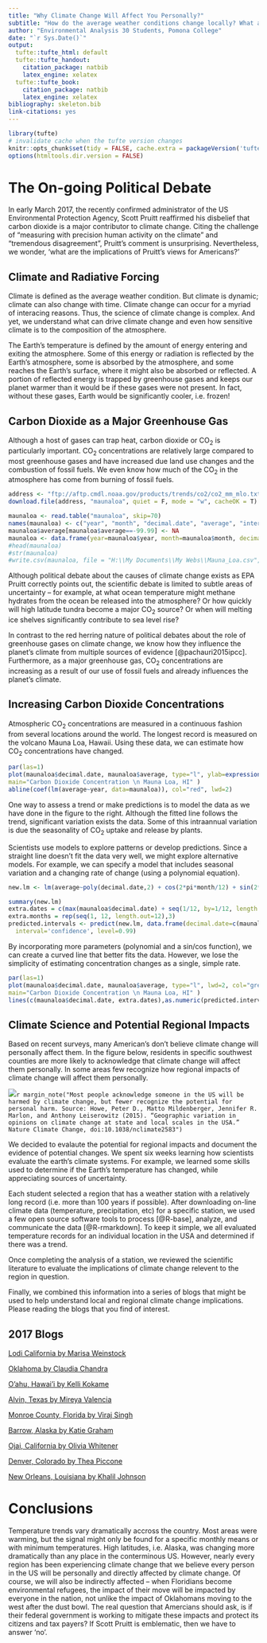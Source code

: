 ```yaml
---
title: "Why Climate Change Will Affect You Personally?"
subtitle: "How do the average weather conditions change locally? What are the implications of climate change?"
author: "Environmental Analysis 30 Students, Pomona College"
date: "`r Sys.Date()`"
output:
  tufte::tufte_html: default
  tufte::tufte_handout:
    citation_package: natbib
    latex_engine: xelatex
  tufte::tufte_book:
    citation_package: natbib
    latex_engine: xelatex
bibliography: skeleton.bib
link-citations: yes
---
```


```r
library(tufte)
# invalidate cache when the tufte version changes
knitr::opts_chunk$set(tidy = FALSE, cache.extra = packageVersion('tufte'))
options(htmltools.dir.version = FALSE)
```
# The On-going Political Debate

In early March 2017, the recently confirmed administrator of the US Environmental Protection Agency, Scott Pruitt reaffirmed his disbelief that carbon dioxide is a major contributor to climate change. Citing the challenge of "measuring with precision human activity on the climate" and "tremendous disagreement", Pruitt's comment is unsurprising. Nevertheless, we wonder, 'what are the implications of Pruitt's views for Americans?'

## Climate and Radiative Forcing

Climate is defined as the average weather condition. But climate is dynamic; climate can also change with time. Climate change can occur for a myriad of interacing reasons. Thus, the science of climate change is complex. And yet, we understand what can drive climate change and even how sensitive climate is to the composition of the atmosphere.

The Earth's temperature is defined by the amount of energy entering and exiting the atmosphere. Some of this energy or radiation is reflected by the Earth's atmosphere, some is absorbed by the atmosphere, and some reaches the Earth's surface, where it might also be absorbed or reflected. A portion of reflected energy is trapped by greenhouse gases and keeps our planet warmer than it would be if these gases were not present. In fact, without these gases, Earth would be significantly cooler, i.e. frozen! 

## Carbon Dioxide as a Major Greenhouse Gas

Although a host of gases can trap heat, carbon dioxide or CO~2~ is particularly important. CO~2~ concentrations are relatively large compared to most greenhouse gases and have increased due land use changes and the combustion of fossil fuels. We even know how much of the CO~2~ in the atmosphere has come from burning of fossil fuels.

```r
address <- "ftp://aftp.cmdl.noaa.gov/products/trends/co2/co2_mm_mlo.txt"
download.file(address, "maunaloa", quiet = F, mode = "w", cacheOK = T)

maunaloa <- read.table("maunaloa", skip=70)
names(maunaloa) <- c("year", "month", "decimal.date", "average", "interpolated", "trend", "days")
maunaloa$average[maunaloa$average==-99.99] <- NA
maunaloa <- data.frame(year=maunaloa$year, month=maunaloa$month, decimal.date=maunaloa$decimal.date, average=maunaloa$average)
#head(maunaloa)
#str(maunaloa)
#write.csv(maunaloa, file = "H:\\My Documents\\My Webs\\Mauna_Loa.csv", eol = "\n", row.names = F)
```

Although political debate about the causes of climate change exists as EPA Pruitt correctly points out, the scientific debate is limited to subtle areas of uncertainty -- for example, at what ocean temperature might methane hydrates from the ocean be released into the atmosphere? Or how quickly will high latitude tundra become a major CO~2~ source? Or when will melting ice shelves significantly contribute to sea level rise?

In contrast to the red herring nature of political debates about the role of greenhouse gases on climate change, we know how they influence the planet's climate from multiple sources of evidence [@pachauri2015ipcc]. Furthermore, as a major greenhouse gas, CO<sub>2</sub> concentrations are increasing as a result of our use of fossil fuels and already influences the planet's climate.

## Increasing Carbon Dioxide Concentrations

Atmospheric CO<sub>2</sub> concentrations are measured in a continuous fashion from several locations around the world. The longest record is measured on the volcano Mauna Loa, Hawaii. Using these data, we can estimate how CO~2~ concentrations have changed.

```r
par(las=1)
plot(maunaloa$decimal.date, maunaloa$average, type="l", ylab=expression(CO[2]*~ "(ppm)"), xlab="Year", 
main="Carbon Dioxide Concentration \n Mauna Loa, HI" )
abline(coef(lm(average~year, data=maunaloa)), col="red", lwd=2)
```

One way to assess a trend or make predictions is to model the data as we have done in the figure to the right. Although the fitted line follows the trend, significant variation exists the data. Some of this intraannual variation is due the seasonality of CO<sub>2</sub> uptake and release by plants. 

Scientists use models to explore patterns or develop predictions. Since a straight line doesn't fit the data very well, we might explore alternative models. For example, we can specify a model that includes seasonal variation and a changing rate of change (using a polynomial equation). 

```r
new.lm <- lm(average~poly(decimal.date,2) + cos(2*pi*month/12) + sin(2*pi*month/12), data=maunaloa, na.action = na.exclude)

summary(new.lm)
extra.dates = c(max(maunaloa$decimal.date) + seq(1/12, by=1/12, length.out=20))
extra.months = rep(seq(1, 12, length.out=12),3) 
predicted.intervals <- predict(new.lm, data.frame(decimal.date=c(maunaloa$decimal.date, extra.dates), month=c(maunaloa$month, extra.months[2:21])), 
  interval='confidence', level=0.99)

```  

By incorporating more parameters (polynomial and a sin/cos function), we can create a curved line that better fits the data. However, we lose the simplicity of estimating concentration changes as a single, simple rate.

```r
par(las=1)
plot(maunaloa$decimal.date, maunaloa$average, type="l", lwd=2, col="grey40", ylab=expression(CO[2]*~ "(ppm)"), xlab="Year", 
main="Carbon Dioxide Concentration \n Mauna Loa, HI" )
lines(c(maunaloa$decimal.date, extra.dates),as.numeric(predicted.intervals[,1]),col='blueviolet',lwd=1)
```

## Climate Science and Potential Regional Impacts

Based on recent surveys, many American's don't believe climate change will personally affect them. In the figure below, residents in specific southwest counties are more likely to acknowledge that climate change will affect them personally. In some areas few recognize how regional impacts of climate change will affect them personally.

![](../graphics/LocalImpactClimateSurvey.jpg)`r margin_note("Most people acknowledge someone in the US will be harmed by climate change, but fewer recognize the potential for personal harm. Source: Howe, Peter D., Matto Mildenberger, Jennifer R. Marlon, and Anthony Leiserowitz (2015). “Geographic variation in opinions on climate change at state and local scales in the USA.” Nature Climate Change, doi:10.1038/nclimate2583")`

We decided to evalaute the potential for regional impacts and document the evidence of potential changes. We spent six weeks learning how scientists evaluate the earth's climate systems. For example, we learned some skills used to determine if the Earth's temperature has changed, while appreciating sources of uncertainty. 

Each student selected a region that has a weather station with a relatively long record (i.e. more than 100 years if possible). After downloading on-line climate data (temperature, precipitation, etc) for a specific station, we used a few open source software tools to process [@R-base], analyze, and communicate the data [@R-rmarkdown]. To keep it simple, we all evaluated temperature records for an individual location in the USA and determined if there was a trend.

Once completing the analysis of a station, we reviewed the scientific literature to evaluate the implications of climate change relevent to the region in question. 

Finally, we combined this information into a series of blogs that might be used to help understand local and regional climate change implications. Please reading the blogs that you find of interest.

## 2017 Blogs

[Lodi California by Marisa Weinstock](Weinstock_Blog.html)

[Oklahoma by Claudia Chandra](Claudia_s_Blog_Post.html)

[O'ahu, Hawai'i by Kelli Kokame](Kokame_Blog.html)

[Alvin, Texas by Mireya Valencia](Valencia_Blog1.html)

[Monroe County, Florida by Viraj Singh](Singh_Blog.html)

[Barrow, Alaska by Katie Graham](Graham_Blog.html)

[Ojai, California by Olivia Whitener](Whitener_Blog.html)

[Denver, Colorado by Thea Piccone](Piccone_Blog.html)

[New Orleans, Louisiana by Khalil Johnson](Johnson_Blog.html)

# Conclusions

Temperature trends vary dramatically accross the country. Most areas were warming, but the signal might only be found for a specific monthly means or with minimum temperatures. High latitudes, i.e. Alaska, was changing more dramatically than any place in the conterminous US. However, nearly every region has been experiencing climate change that we believe every person in the US will be personally and directly affected by climate change. Of course, we will also be indirectly affected -- when Floridians become environmental refugees, the impact of their move will be impacted by everyone in the nation, not unlike the impact of Oklahomans moving to the west after the dust bowl. The real question that Amercians should ask, is if their federal government is working to mitigate these impacts and protect its citizens and tax payers? If Scott Pruitt is emblematic, then we have to answer 'no'. 